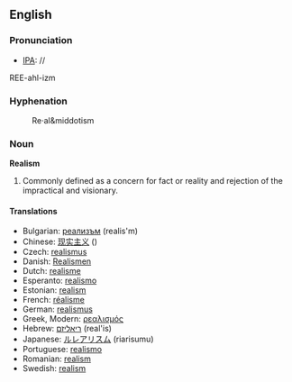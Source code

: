 ==English==

=== Pronunciation ===
*[[IPA]]: //
REE-ahl-izm

===Hyphenation===
:Re&middot;al&middotism
=== Noun ===
'''Realism'''

#Commonly defined as a concern for fact or reality and rejection of the impractical and visionary.

==== Translations ====

*Bulgarian: [[реализъм]] (realis'm)
*Chinese: [[现实主义]] ()
*Czech: [[realismus]]
*Danish: [[Realismen]]
*Dutch: [[realisme]]
*Esperanto: [[realismo]]
*Estonian: [[realism]]
*French: [[réalisme]]
*German: [[realismus]]
*Greek, Modern: [[ρεαλισμός]] 
*Hebrew: [[ריאליזם]] (real'is)
*Japanese: [[ルレアリスム]] (riarisumu)
*Portuguese: [[realismo]]
*Romanian: [[realism]]
*Swedish: [[realism]]

{{Wikipedia}}